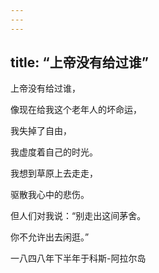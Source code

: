 ```yaml
---
---
---
```

title: “上帝没有给过谁”
---




上帝没有给过谁，

像现在给我这个老年人的坏命运，

我失掉了自由，

我虚度着自己的时光。





我想到草原上去走走，

驱散我心中的悲伤。

但人们对我说：“别走出这间茅舍。

你不允许出去闲逛。”

一八四八年下半年于科斯-阿拉尔岛